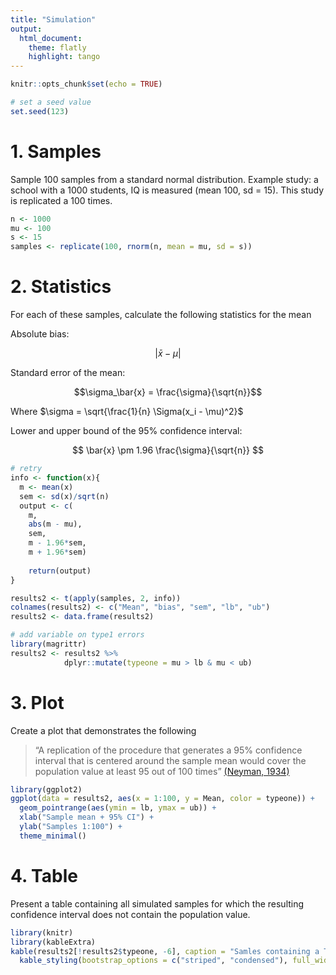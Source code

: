 ```yaml
---
title: "Simulation"
output: 
  html_document:
    theme: flatly
    highlight: tango
---
```


```r
knitr::opts_chunk$set(echo = TRUE)

# set a seed value
set.seed(123)
```

# 1. Samples
Sample 100 samples from a standard normal distribution.
Example study: a school with a 1000 students, IQ is measured (mean 100, sd = 15).
This study is replicated a 100 times. 

```r
n <- 1000
mu <- 100
s <- 15
samples <- replicate(100, rnorm(n, mean = mu, sd = s))
```


# 2. Statistics 
For each of these samples, calculate the following statistics for the mean

Absolute bias:

$$|\bar{x} - \mu| $$
  
  
  
Standard error of the mean: 

$$\sigma_\bar{x}  = \frac{\sigma}{\sqrt{n}}$$



Where $\sigma = \sqrt{\frac{1}{n} \Sigma(x_i - \mu)^2}$



Lower and upper bound of the 95% confidence interval: 

$$ \bar{x} \pm 1.96 \frac{\sigma}{\sqrt{n}} $$




```r
# retry
info <- function(x){
  m <- mean(x)
  sem <- sd(x)/sqrt(n)
  output <- c(
    m,
    abs(m - mu),
    sem,
    m - 1.96*sem,
    m + 1.96*sem)
    
    return(output)
}

results2 <- t(apply(samples, 2, info))
colnames(results2) <- c("Mean", "bias", "sem", "lb", "ub")
results2 <- data.frame(results2)

# add variable on type1 errors
library(magrittr)
results2 <- results2 %>%
            dplyr::mutate(typeone = mu > lb & mu < ub)
```

# 3. Plot
Create a plot that demonstrates the following

>"A replication of the procedure that generates a 95% confidence interval that is centered around the sample mean would cover the population value at 
    least 95 out of 100 times" [(Neyman, 1934)](https://www.google.nl/url?sa=t&rct=j&q=&esrc=s&source=web&cd=1&ved=0ahUKEwjk4LaD6LrXAhUGC8AKHdATBhMQFggoMAA&url=http%3A%2F%2Fwww.stat.cmu.edu%2F~brian%2F905-2008%2Fpapers%2Fneyman-1934-jrss.pdf&usg=AOvVaw3KRw9DSklPihrYIM0_zRrC)
    
```r
library(ggplot2)
ggplot(data = results2, aes(x = 1:100, y = Mean, color = typeone)) + 
  geom_pointrange(aes(ymin = lb, ymax = ub)) +
  xlab("Sample mean + 95% CI") +
  ylab("Samples 1:100") +
  theme_minimal()
```

# 4. Table
Present a table containing all simulated samples for which the resulting confidence interval does 
not contain the population value.

```r
library(knitr)
library(kableExtra)
kable(results2[!results2$typeone, -6], caption = "Samles containing a Type 1 error") %>%
  kable_styling(bootstrap_options = c("striped", "condensed"), full_width = FALSE)
```

